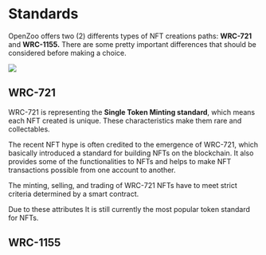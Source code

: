 # Standards

OpenZoo offers two (2) differents types of NFT creations paths: **WRC-721** and **WRC-1155.**
There are some pretty important differences that should be considered before making a choice.

![](/nftstandards.png)

## WRC-721

WRC-721 is representing the **Single Token Minting standard**, which means each NFT created is unique.
These characteristics make them rare and collectables. 

The recent NFT hype is often credited to the emergence of WRC-721, which basically introduced a standard for building NFTs on the blockchain. It also provides some of the functionalities to NFTs and helps to make NFT transactions possible from one account to another.

The minting, selling, and trading of WRC-721 NFTs have to meet strict criteria determined by a smart contract. 

Due to these attributes It is still currently the most popular token standard for NFTs.

## WRC-1155

